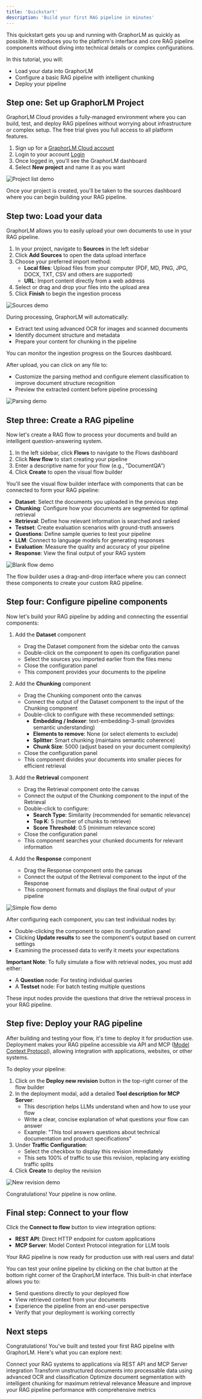 ```yaml
---
title: 'Quickstart'
description: 'Build your first RAG pipeline in minutes'
---
```


This quickstart gets you up and running with GraphorLM as quickly as possible. It introduces you to the platform's interface and core RAG pipeline components without diving into technical details or complex configurations.

In this tutorial, you will:
- Load your data into GraphorLM
- Configure a basic RAG pipeline with intelligent chunking
- Deploy your pipeline

## Step one: Set up GraphorLM Project

GraphorLM Cloud provides a fully-managed environment where you can build, test, and deploy RAG pipelines without worrying about infrastructure or complex setup. The free trial gives you full access to all platform features.

1. Sign up for a [GraphorLM Cloud account](https://app.graphorlm.com/register)
2. Login to your account [Login](https://app.graphorlm.com/login)
2. Once logged in, you'll see the GraphorLM dashboard
3. Select **New project** and name it as you want

<img
  className="block border rounded-2xl border-gray-950\/10 ring-2 ring-transparent"
  src="/images/project-list-demo.png"
  alt="Project list demo"
/>

Once your project is created, you'll be taken to the sources dashboard where you can begin building your RAG pipeline.

## Step two: Load your data

GraphorLM allows you to easily upload your own documents to use in your RAG pipeline.

1. In your project, navigate to **Sources** in the left sidebar
2. Click **Add Sources** to open the data upload interface
3. Choose your preferred import method:
   - **Local files**: Upload files from your computer (PDF, MD, PNG, JPG, DOCX, TXT, CSV and others are supported)
   - **URL**: Import content directly from a web address
4. Select or drag and drop your files into the upload area
5. Click **Finish** to begin the ingestion process

<img
  className="block border rounded-2xl border-gray-950\/10 ring-2 ring-transparent"
  src="/images/sources-demo.png"
  alt="Sources demo"
/>

During processing, GraphorLM will automatically:
- Extract text using advanced OCR for images and scanned documents
- Identify document structure and metadata
- Prepare your content for chunking in the pipeline

You can monitor the ingestion progress on the Sources dashboard.

After upload, you can click on any file to:
- Customize the parsing method and configure element classification to improve document structure recognition
- Preview the extracted content before pipeline processing

<img
  className="block border rounded-2xl border-gray-950\/10 ring-2 ring-transparent"
  src="/images/parsing-demo.png"
  alt="Parsing demo"
/>

## Step three: Create a RAG pipeline

Now let's create a RAG flow to process your documents and build an intelligent question-answering system.

1. In the left sidebar, click **Flows** to navigate to the Flows dashboard
2. Click **New flow** to start creating your pipeline
3. Enter a descriptive name for your flow (e.g., "DocumentQA")
4. Click **Create** to open the visual flow builder

You'll see the visual flow builder interface with components that can be connected to form your RAG pipeline:

- **Dataset**: Select the documents you uploaded in the previous step
- **Chunking**: Configure how your documents are segmented for optimal retrieval
- **Retrieval**: Define how relevant information is searched and ranked
- **Testset**: Create evaluation scenarios with ground-truth answers
- **Questions**: Define sample queries to test your pipeline
- **LLM**: Connect to language models for generating responses
- **Evaluation**: Measure the quality and accuracy of your pipeline
- **Response**: View the final output of your RAG system

<img
  className="block border rounded-2xl border-gray-950\/10 ring-2 ring-transparent"
  src="/images/blank-flow-demo.png"
  alt="Blank flow demo"
/>

The flow builder uses a drag-and-drop interface where you can connect these components to create your custom RAG pipeline.

## Step four: Configure pipeline components

Now let's build your RAG pipeline by adding and connecting the essential components:

1. Add the **Dataset** component
   - Drag the Dataset component from the sidebar onto the canvas
   - Double-click on the component to open its configuration panel
   - Select the sources you imported earlier from the files menu
   - Close the configuration panel
   - This component provides your documents to the pipeline

2. Add the **Chunking** component
   - Drag the Chunking component onto the canvas
   - Connect the output of the Dataset component to the input of the Chunking component
   - Double-click to configure with these recommended settings:
     - **Embedding / Indexer**: text-embedding-3-small (provides semantic understanding)
     - **Elements to remove**: None (or select elements to exclude)
     - **Splitter**: Smart chunking (maintains semantic coherence)
     - **Chunk Size**: 5000 (adjust based on your document complexity)
   - Close the configuration panel
   - This component divides your documents into smaller pieces for efficient retrieval

3. Add the **Retrieval** component
   - Drag the Retrieval component onto the canvas
   - Connect the output of the Chunking component to the input of the Retrieval
   - Double-click to configure:
     - **Search Type**: Similarity (recommended for semantic relevance)
     - **Top K**: 5 (number of chunks to retrieve)
     - **Score Threshold**: 0.5 (minimum relevance score)
   - Close the configuration panel
   - This component searches your chunked documents for relevant information

4. Add the **Response** component
   - Drag the Response component onto the canvas
   - Connect the output of the Retrieval component to the input of the Response
   - This component formats and displays the final output of your pipeline

<img
  className="block border rounded-2xl border-gray-950\/10 ring-2 ring-transparent"
  src="/images/simple-flow-demo.png"
  alt="Simple flow demo"
/>

After configuring each component, you can test individual nodes by:
- Double-clicking the component to open its configuration panel
- Clicking **Update results** to see the component's output based on current settings
- Examining the processed data to verify it meets your expectations

**Important Note**: To fully simulate a flow with retrieval nodes, you must add either:
- A **Question** node: For testing individual queries
- A **Testset** node: For batch testing multiple questions

These input nodes provide the questions that drive the retrieval process in your RAG pipeline.

## Step five: Deploy your RAG pipeline

After building and testing your flow, it's time to deploy it for production use. Deployment makes your RAG pipeline accessible via API and MCP ([Model Context Protocol](https://modelcontextprotocol.io/)), allowing integration with applications, websites, or other systems.

To deploy your pipeline:

1. Click on the **Deploy new revision** button in the top-right corner of the flow builder
2. In the deployment modal, add a detailed **Tool description for MCP Server**:
   - This description helps LLMs understand when and how to use your flow
   - Write a clear, concise explanation of what questions your flow can answer
   - Example: "This tool answers questions about technical documentation and product specifications"
3. Under **Traffic Configuration**:
   - Select the checkbox to display this revision immediately
   - This sets 100% of traffic to use this revision, replacing any existing traffic splits
4. Click **Create** to deploy the revision

<img
  className="block border rounded-2xl border-gray-950\/10 ring-2 ring-transparent"
  src="/images/new-revision-demo.png"
  alt="New revision demo"
/>

Congratulations! Your pipeline is now online.

## Final step: Connect to your flow

Click the **Connect to flow** button to view integration options:
   - **REST API**: Direct HTTP endpoint for custom applications
   - **MCP Server**: Model Context Protocol integration for LLM tools

Your RAG pipeline is now ready for production use with real users and data!

You can test your online pipeline by clicking on the chat button at the bottom right corner of the GraphorLM interface. This built-in chat interface allows you to:
- Send questions directly to your deployed flow
- View retrieved context from your documents
- Experience the pipeline from an end-user perspective
- Verify that your deployment is working correctly

## Next steps

Congratulations! You've built and tested your first RAG pipeline with GraphorLM. Here's what you can explore next:

<CardGroup cols={2}>
  <Card
    title="Integrate Workflow"
    icon="plug"
    href="guides/integrate-workflow"
  >
    Connect your RAG systems to applications via REST API and MCP Server integration
  </Card>
  <Card
    title="Data Ingestion"
    icon="file-lines"
    href="guides/data-ingestion"
  >
    Transform unstructured documents into processable data using advanced OCR and classification
  </Card>
  <Card
    title="Chunking"
    icon="file-dashed-line"
    href="guides/chunking"
  >
    Optimize document segmentation with intelligent chunking for maximum retrieval relevance
  </Card>
  <Card
    title="Evaluation"
    icon="square-poll-vertical"
    href="guides/evaluation"
  >
    Measure and improve your RAG pipeline performance with comprehensive metrics
  </Card>
</CardGroup>
